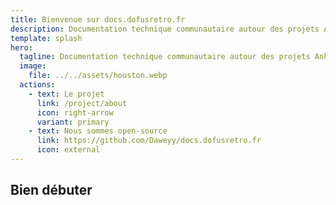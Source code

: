 ```yaml
---
title: Bienvenue sur docs.dofusretro.fr
description: Documentation technique communautaire autour des projets Ankama
template: splash
hero:
  tagline: Documentation technique communautaire autour des projets Ankama
  image:
    file: ../../assets/houston.webp
  actions:
    - text: Le projet
      link: /project/about
      icon: right-arrow
      variant: primary
    - text: Nous sommes open-source
      link: https://github.com/Daweyy/docs.dofusretro.fr
      icon: external
---
```



## Bien débuter

<CardGrid>
	<LinkCard
		title="Ankama Launcher"
		description="Point de départ pour l'accès aux jeux Ankama."
		href="/launcher"
	/>
	<LinkCard
		title="Retro"
		description="La première version de Dofus."
		href="/retro"
	/>
</CardGrid>
<LinkCard 
	title="Contribuer"
	description="Envie d'apporter ta pierre à l'édifice ? Consulte notre guide de contribution."
	href="/project/contribute"
/>
